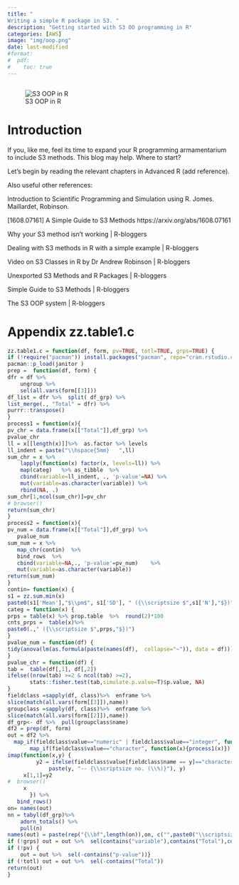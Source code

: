 ```yaml
---
title: "
Writing a simple R package in S3. "
description: "Getting started with S3 OO programming in R"
categories: [AWS]
image: "img/oop.png"
date: last-modified
#format:
#  pdf:
#    toc: true
---
```


```r


```
::: column-margin
![S3 OOP in R](img/oop.png)
:::

# Introduction

If you, like me, feel its time to expand your  R programming armamentarium  to
include  S3 methods. This blog may help. Where to start? 

Let's begin by reading the relevant chapters in Advanced R (add reference). 

Also useful other references: 

Introduction to Scientific Programming and Simulation using R. Jomes.
Maillardet, Robinson. 

[1608.07161] A Simple Guide to S3 Methods https://arxiv.org/abs/1608.07161

Why your S3 method isn't working | R-bloggers

Dealing with S3 methods in R with a simple example | R-bloggers

Video on S3 Classes in R by Dr Andrew Robinson | R-bloggers

Unexported S3 Methods and R Packages | R-bloggers

Simple Guide to S3 Methods | R-bloggers

The S3 OOP system | R-bloggers

# Appendix zz.table1.c
```r
zz.table1.c = function(df, form, pv=TRUE, totl=TRUE, grps=TRUE) {
if (!require("pacman")) install.packages("pacman", repo="cran.rstudio.com")
pacman::p_load(janitor )
prep = 	function(df, form) {
dfr = df %>%  
    ungroup %>% 
    sel(all.vars(form[[3]])) 
df_list = dfr %>%  split( df_grp) %>%  
list_merge(., "Total" = dfr) %>%  
purrr::transpose()
}
process1 = function(x){
pv_chr = data.frame(x[["Total"]],df_grp) %>%
pvalue_chr 
ll = x[[length(x)]]%>%  as.factor %>% levels 
ll_indent = paste("\\hspace{5mm}   ",ll)
sum_chr = x %>% 
    lapply(function(x) factor(x, levels=ll)) %>%  	
    map(categ)   %>% as_tibble  %>% 
    cbind(variable=ll_indent, ., 'p-value'=NA) %>% 
    mut(variable=as.character(variable)) %>% 
    rbind(NA, .) 
sum_chr[1,ncol(sum_chr)]=pv_chr
# browser()
return(sum_chr)
}
process2 = function(x){
pv_num = data.frame(x[["Total"]],df_grp) %>%    
   pvalue_num
sum_num = x %>% 
   map_chr(contin)  %>% 
   bind_rows  %>%  
   cbind(variable=NA,., 'p-value'=pv_num)    %>%  
   mut(variable=as.character(variable)) 
return(sum_num)
}
contin= function(x) {
s1 = zz.sum.min(x)
paste0(s1['Mean'],"$\\pm$", s1['SD'], " ({\\scriptsize $",s1['N'],"$})") }
categ = function(x) {
prps = table(x) %>% prop.table  %>%  round(2)*100
cnts_prps =  table(x)%>% 
paste0(.," ({\\scriptsize $",prps,"$})")
} 
pvalue_num = function(df) {
tidy(anova(lm(as.formula(paste(names(df),  collapse="~")), data = df)))$p.value[1]
}
pvalue_chr = function(df) {
tab =  table(df[,1], df[,2])
ifelse((nrow(tab) >=2 & ncol(tab) >=2), 
       stats::fisher.test(tab,simulate.p.value=T)$p.value, NA) 
}
fieldclass =sapply(df, class)%>%  enframe %>%  
slice(match(all.vars(form[[3]]),name))
groupclass =sapply(df, class)%>%  enframe %>%  
slice(match(all.vars(form[[2]]),name))
df_grp<- df %>%  pull(groupclass$name)
df2 = prep(df, form)
out = df2 %>%  
  map_if(fieldclass$value=="numeric" | fieldclass$value=="integer", function(x){process2(x)}) %>%  
       map_if(fieldclass$value=="character", function(x){process1(x)})	 %>%  
imap(function(x,y) {
         y2 = ifelse(fieldclass$value[fieldclass$name == y]=="character", 
		     paste(y, "-- {\\scriptsize no. (\\%)}"), y)
	 x[1,1]=y2
#  browser()
	 x
       }) %>%  
   bind_rows()
on= names(out)
nn = tabyl(df_grp)%>% 
    adorn_totals() %>% 
    pull(n)	
names(out) = paste(rep("{\\bf",length(on)),on, c("",paste0("\\scriptsize(n=",nn,")"),""),rep("}",length(on)))
if (!grps) out = out %>%  sel(contains("variable"),contains("Total"),contains("p-value"))
if (!pv) {
	out = out %>%  sel(-contains("p-value"))}
if (!totl) out = out %>%  sel(-contains("Total"))
return(out)
}

```



